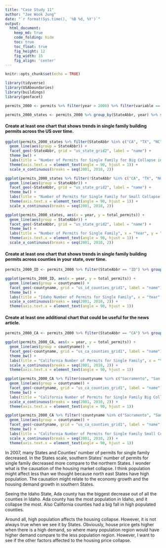 ```yaml
---
title: "Case Study 11"
author: "Jae Wook Jung"
date: "`r format(Sys.time(), '%B %d, %Y')`"
output:
  html_document:  
    keep_md: true
    code_folding: hide
    toc: true
    toc_float: true
    fig_height: 12
    fig_width: 15
    fig_align: 'center'
---
```


```r
knitr::opts_chunk$set(echo = TRUE)
```

```r
library(tidyverse)
library(USAboundaries)
library(buildings)
library(geofacet)
```

```r
permits_2000 <- permits %>% filter(year > 2000) %>% filter(variable == "Single Family")

permits_2000_states <- permits_2000 %>% group_by(StateAbbr, year) %>% summarise(total_permits = sum(value))
```

#### Create at least one chart that shows trends in single family building permits across the US over time.
```r
ggplot(permits_2000_states %>% filter(StateAbbr %in% c("CA", "TX", "NC", "GA", "FL", "AZ")), aes(x = year, y = total_permits)) +
  geom_line(aes(group = StateAbbr)) +
  facet_geo(~StateAbbr, grid = "us_state_grid2", label = "name") + 
  theme_bw() +
  labs(title = "Number of Permits for Single Family for Big Collapse in 2007", x = "Year", y = "Total Number of Permits") +
  theme(axis.text.x = element_text(angle = 90, hjust = 1)) +
  scale_x_continuous(breaks = seq(2001, 2010, 2))
```

```r
ggplot(permits_2000_states %>% filter(!StateAbbr %in% c("CA", "TX", "NC", "GA", "FL", "AZ")), aes(x = year, y = total_permits)) +
  geom_line(aes(group = StateAbbr)) +
  facet_geo(~StateAbbr, grid = "us_state_grid2", label = "name") + 
  theme_bw() +
  labs(title = "Number of Permits for Single Family for Small Collapse in 2007", x = "Year", y = "Total Number of Permits") +
  theme(axis.text.x = element_text(angle = 90, hjust = 1)) +
  scale_x_continuous(breaks = seq(2001, 2010, 2))
```

```r
ggplot(permits_2000_states, aes(x = year, y = total_permits)) +
  geom_line(aes(group = StateAbbr)) +
  facet_geo(~StateAbbr, grid = "us_state_grid2", label = "name") + 
  theme_bw() +
  labs(title = "Number of Permits for Single Family", x = "Year", y = "Total Number of Permits") +
  theme(axis.text.x = element_text(angle = 90, hjust = 1)) +
  scale_x_continuous(breaks = seq(2001, 2010, 2))
```

#### Create at least one chart that shows trends in single family building permits across counties in your state, over time.

```r
permits_2000_ID <- permits_2000 %>% filter(StateAbbr == "ID") %>% group_by(countyname, year) %>% summarise(total_permits = sum(value)) %>% separate(countyname, c("countyname", NA), sep = -7)

ggplot(permits_2000_ID, aes(x = year, y = total_permits)) +
  geom_line(aes(group = countyname)) +
  facet_geo(~countyname, grid = "us_id_counties_grid1", label = "name") +
  theme_bw() +
  labs(title = "Idaho Number of Permits for Single Family", x = "Year", y = "Total Number of Permits") +
  scale_x_continuous(breaks = seq(2001, 2010, 2)) +
  theme(axis.text.x = element_text(angle = 90, hjust = 1))
```

#### Create at least one additional chart that could be useful for the news article.

```r
permits_2000_CA <- permits_2000 %>% filter(StateAbbr == "CA") %>% group_by(countyname, year) %>% summarise(total_permits = sum(value)) %>% separate(countyname, c("countyname", NA), sep = -7)

ggplot(permits_2000_CA, aes(x = year, y = total_permits)) +
  geom_line(aes(group = countyname)) +
  facet_geo(~countyname, grid = "us_ca_counties_grid1", label = "name") +
  theme_bw() +
  labs(title = "California Number of Permits for Single Family", x = "Year", y = "Total Number of Permits") +
  scale_x_continuous(breaks = seq(2001, 2010, 2)) +
  theme(axis.text.x = element_text(angle = 90, hjust = 1))
```

```r
ggplot(permits_2000_CA %>% filter(countyname %in% c("Sacramento", "San Bernardino", "Los Angeles", "Riverside")), aes(x = year, y = total_permits)) +
  geom_line(aes(group = countyname)) +
  facet_geo(~countyname, grid = "us_ca_counties_grid1", label = "name") +
  theme_bw() +
  labs(title = "California Number of Permits for Single Family Big Collapse in 2007", x = "Year", y = "Total Number of Permits") +
  scale_x_continuous(breaks = seq(2001, 2010, 2)) +
  theme(axis.text.x = element_text(angle = 90, hjust = 1))
```

```r
ggplot(permits_2000_CA %>% filter(!countyname %in% c("Sacramento", "San Bernardino", "Los Angeles", "Riverside")), aes(x = year, y = total_permits)) +
  geom_line(aes(group = countyname)) +
  facet_geo(~countyname, grid = "us_ca_counties_grid1", label = "name") +
  theme_bw() +
  labs(title = "California Number of Permits for Single Family Small Collapse in 2007", x = "Year", y = "Total Number of Permits") +
  scale_x_continuous(breaks = seq(2001, 2010, 2)) +
  theme(axis.text.x = element_text(angle = 90, hjust = 1))
```

In 2007, many States and Counties' number of permits for single family decreased. In the States scale, southern States' number of permits for single family decreased more compare to the northern States. I wonder what is the causation of the housing market collapse. I think population might affect less than we thought because north east States have high population. The causation might relate to the economy growth and the housing demand growth in southern States.

Seeing the Idaho State, Ada county has the biggest decrease out of all the counties in Idaho. Ada county has the most population in Idaho, and it collapse the most. Also California counties had a big fall in high populated counties. 

Around all, high population affects the housing collapse. However, it is not always true when we see it by States. Obviously, house price gets higher when there is a high demand, so where many population region would have higher demand compare to the less population region. However, I want to see if the other factors affected to the housing price collapse.  